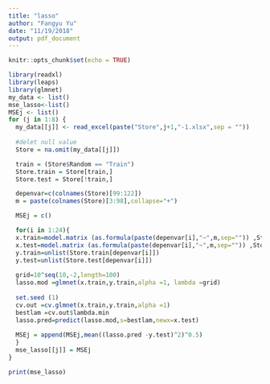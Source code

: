 ```yaml
---
title: "lasso"
author: "Fangyu Yu"
date: "11/19/2018"
output: pdf_document
---
```


```r
knitr::opts_chunk$set(echo = TRUE)
```


```r
library(readxl)
library(leaps)
library(glmnet)
my_data <- list()
mse_lasso<-list()
MSEj <- list()
for (j in 1:8) {
  my_data[[j]] <- read_excel(paste("Store",j+1,"-1.xlsx",sep = ""))
  
  #delet null value
  Store = na.omit(my_data[[j]])

  train = (Store$Random == "Train")
  Store.train = Store[train,]
  Store.test = Store[!train,]

  depenvar=c(colnames(Store)[99:122])
  m = paste(colnames(Store)[3:98],collapse="+")

  MSEj = c()

  for(i in 1:24){
  x.train=model.matrix (as.formula(paste(depenvar[i],"~",m,sep="")) ,Store.train)
  x.test=model.matrix (as.formula(paste(depenvar[i],"~",m,sep="")) ,Store.test)
  y.train=unlist(Store.train[depenvar[i]])
  y.test=unlist(Store.test[depenvar[i]])
  
  grid=10^seq(10,-2,length=100)
  lasso.mod =glmnet(x.train,y.train,alpha =1, lambda =grid)
  
  set.seed (1)
  cv.out =cv.glmnet(x.train,y.train,alpha =1)
  bestlam =cv.out$lambda.min
  lasso.pred=predict(lasso.mod,s=bestlam,newx=x.test)
  
  MSEj = append(MSEj,mean((lasso.pred -y.test)^2)^0.5)
  }
  mse_lasso[[j]] = MSEj
}

```
```r
print(mse_lasso)
```

